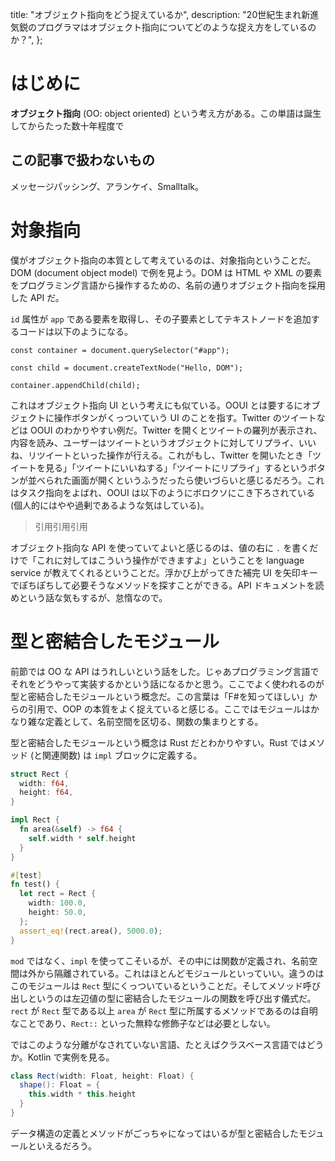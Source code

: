   title: "オブジェクト指向をどう捉えているか",
  description:
    "20世紀生まれ新進気鋭のプログラマはオブジェクト指向についてどのような捉え方をしているのか？",
};

# はじめに

**オブジェクト指向** (OO: object oriented) という考え方がある。この単語は誕生してからたった数十年程度で

## この記事で扱わないもの

メッセージパッシング、アランケイ、Smalltalk。

# 対象指向

僕がオブジェクト指向の本質として考えているのは、対象指向ということだ。DOM (document object model) で例を見よう。DOM は HTML や XML の要素をプログラミング言語から操作するための、名前の通りオブジェクト指向を採用した API だ。

`id` 属性が `app` である要素を取得し、その子要素としてテキストノードを追加するコードは以下のようになる。

```
const container = document.querySelector("#app");

const child = document.createTextNode("Hello, DOM");

container.appendChild(child);
```

これはオブジェクト指向 UI という考えにも似ている。OOUI とは要するにオブジェクトに操作ボタンがくっついていう UI のことを指す。Twitter のツイートなどは OOUI のわかりやすい例だ。Twitter を開くとツイートの羅列が表示され、内容を読み、ユーザーはツイートというオブジェクトに対してリプライ、いいね、リツイートといった操作が行える。これがもし、Twitter を開いたとき「ツイートを見る」「ツイートにいいねする」「ツイートにリプライ」するというボタンが並べられた画面が開くというふうだったら使いづらいと感じるだろう。これはタスク指向をよばれ、OOUI は以下のようにボロクソにこき下ろされている (個人的にはやや過剰であるような気はしている)。

> 引用引用引用

オブジェクト指向な API を使っていてよいと感じるのは、値の右に `.` を書くだけで「これに対してはこういう操作ができますよ」ということを language service が教えてくれるということだ。浮かび上がってきた補完 UI を矢印キーでぽちぽちして必要そうなメソッドを探すことができる。API ドキュメントを読めという話な気もするが、怠惰なので。

# 型と密結合したモジュール

前節では OO な API はうれしいという話をした。じゃあプログラミング言語でそれをどうやって実装するかという話になるかと思う。ここでよく使われるのが型と密結合したモジュールという概念だ。この言葉は「F#を知ってほしい」からの引用で、OOP の本質をよく捉えていると感じる。ここではモジュールはかなり雑な定義として、名前空間を区切る、関数の集まりとする。

型と密結合したモジュールという概念は Rust だとわかりやすい。Rust ではメソッド (と関連関数) は `impl` ブロックに定義する。

```rust
struct Rect {
  width: f64,
  height: f64,
}

impl Rect {
  fn area(&self) -> f64 {
    self.width * self.height
  }
}

#[test]
fn test() {
  let rect = Rect {
    width: 100.0,
    height: 50.0,
  };
  assert_eq!(rect.area(), 5000.0);
}
```

`mod` ではなく、`impl` を使ってこそいるが、その中には関数が定義され、名前空間は外から隔離されている。これはほとんどモジュールといっていい。違うのはこのモジュールは `Rect` 型にくっついているということだ。そしてメソッド呼び出しというのは左辺値の型に密結合したモジュールの関数を呼び出す儀式だ。`rect` が `Rect` 型である以上 `area` が `Rect` 型に所属するメソッドであるのは自明なことであり、`Rect::` といった無粋な修飾子などは必要としない。

ではこのような分離がなされていない言語、たとえばクラスベース言語ではどうか。Kotlin で実例を見る。

```scala
class Rect(width: Float, height: Float) {
  shape(): Float = {
    this.width * this.height
  }
}
```

データ構造の定義とメソッドがごっちゃになってはいるが型と密結合したモジュールといえるだろう。
